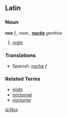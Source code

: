 ==Latin==

===Noun===

'''nox''' ''f., nom.'', '''[[noctis]]''' ''genitive''

# [[night]]

===Translations===

*Spanish: [[noche]] ''f''

===Related Terms===

*[[night]]
*[[nocturnal]]
*[[nocturne]]

[[la:Nox]]